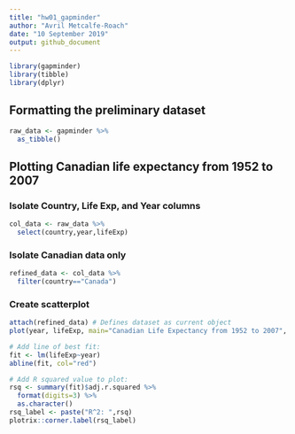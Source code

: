 ```yaml
---
title: "hw01_gapminder"
author: "Avril Metcalfe-Roach"
date: "10 September 2019"
output: github_document
---
```


```r
library(gapminder)
library(tibble)
library(dplyr)
```

## Formatting the preliminary dataset
```r
raw_data <- gapminder %>% 
  as_tibble()
```

## Plotting Canadian life expectancy from 1952 to 2007

### Isolate Country, Life Exp, and Year columns
```r
col_data <- raw_data %>% 
  select(country,year,lifeExp)
```


### Isolate Canadian data only
```r
refined_data <- col_data %>% 
  filter(country=="Canada")
```

### Create scatterplot
```r
attach(refined_data) # Defines dataset as current object
plot(year, lifeExp, main="Canadian Life Expectancy from 1952 to 2007", xlab="Year",ylab="Life Expectancy (years)", pch=20, xlim=NULL,ylim=c(68,82))

# Add line of best fit:
fit <- lm(lifeExp~year)
abline(fit, col="red")

# Add R squared value to plot:
rsq <- summary(fit)$adj.r.squared %>% 
  format(digits=3) %>% 
  as.character()
rsq_label <- paste("R^2: ",rsq)
plotrix::corner.label(rsq_label)
```